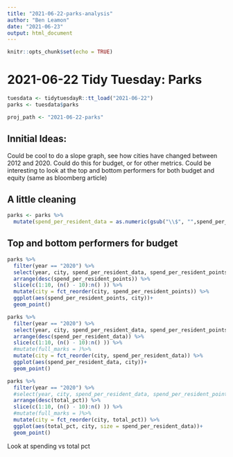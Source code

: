 ```yaml
---
title: "2021-06-22-parks-analysis"
author: "Ben Leamon"
date: "2021-06-23"
output: html_document
---
```


```r
knitr::opts_chunk$set(echo = TRUE)
```

# 2021-06-22 Tidy Tuesday: Parks
```r
tuesdata <- tidytuesdayR::tt_load("2021-06-22")
parks <- tuesdata$parks
```

```r
proj_path <- "2021-06-22-parks"
```


## Innitial Ideas: 
Could be cool to do a slope graph, see how cities have changed between 2012 and 2020.
Could do this for budget, or for other metrics. 
Could be interesting to look at the top and bottom performers for both budget and equity (same as bloomberg article)


## A little cleaning
```r
parks <- parks %>%
  mutate(spend_per_resident_data = as.numeric(gsub("\\$", "",spend_per_resident_data)))
```


## Top and bottom performers for budget
```r
parks %>%
  filter(year == "2020") %>%
  select(year, city, spend_per_resident_data, spend_per_resident_points) %>%
  arrange(desc(spend_per_resident_points)) %>%
  slice(c(1:10, (n() - 10):n() )) %>%
  mutate(city = fct_reorder(city, spend_per_resident_points)) %>%
  ggplot(aes(spend_per_resident_points, city))+ 
  geom_point()
```
```r
parks %>%
  filter(year == "2020") %>%
  select(year, city, spend_per_resident_data, spend_per_resident_points) %>%
  arrange(desc(spend_per_resident_data)) %>%
  slice(c(1:10, (n() - 10):n() )) %>%
  #mutate(full_marks = )%>%
  mutate(city = fct_reorder(city, spend_per_resident_data)) %>%
  ggplot(aes(spend_per_resident_data, city))+ 
  geom_point()
```
```r
parks %>%
  filter(year == "2020") %>%
  #select(year, city, spend_per_resident_data, spend_per_resident_points) %>%
  arrange(desc(total_pct)) %>%
  slice(c(1:10, (n() - 10):n() )) %>%
  #mutate(full_marks = )%>%
  mutate(city = fct_reorder(city, total_pct)) %>%
  ggplot(aes(total_pct, city, size = spend_per_resident_data))+ 
  geom_point()
```
Look at spending vs total pct 

